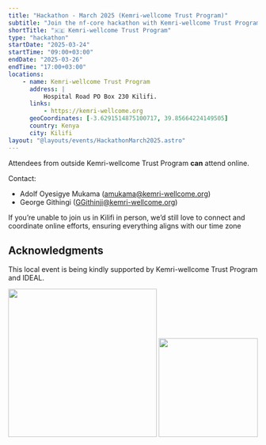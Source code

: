 ```yaml
---
title: "Hackathon - March 2025 (Kemri-wellcome Trust Program)"
subtitle: "Join the nf-core hackathon with Kemri-wellcome Trust Program in Kilifi, Kenya"
shortTitle: "🇰🇪 Kemri-wellcome Trust Program"
type: "hackathon"
startDate: "2025-03-24"
startTime: "09:00+03:00"
endDate: "2025-03-26"
endTime: "17:00+03:00"
locations:
    - name: Kemri-wellcome Trust Program
      address: |
          Hospital Road PO Box 230 Kilifi.
      links:
          - https://kemri-wellcome.org
      geoCoordinates: [-3.6291514875100717, 39.85664224149505]
      country: Kenya
      city: Kilifi
layout: "@layouts/events/HackathonMarch2025.astro"
---
```


Attendees from outside Kemri-wellcome Trust Program **can** attend online.

Contact: 

- Adolf Oyesigye Mukama ([amukama@kemri-wellcome.org](mailto:amukama@kemri-wellcome.org))
- George Githingi ([GGithinji@kemri-wellcome.org](mailto:GGithinji@kemri-wellcome.org))


If you’re unable to join us in Kilifi in person, we’d still love to connect and coordinate online efforts, ensuring everything aligns with our time zone

## Acknowledgments

This local event is being kindly supported by Kemri-wellcome Trust Program and IDEAL.

<div style="text-align: center;">
    <img src="https://ideal.kemri-wellcome.org/ip-content/themes/ideal/img/logo.png" width="300"></img>
    <img src="https://surveyengine.com/wp-content/uploads/2024/09/KEMRI-logo-1-1.png" width="200"></img>
</div>

